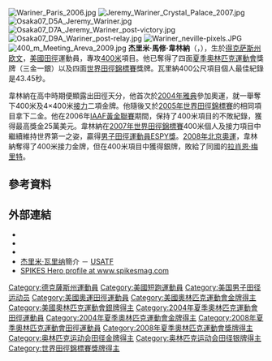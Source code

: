 {{NoteTA|1=zh-cn:0米;zh-hk:0米;zh-tw:0公尺}}
{{Infobox sportsperson
| name                      =杰里米·韋林納<br/>Jeremy Wariner
| image                     =JeremyWariner1.JPG
| real_name                 =
| english_name              =Jeremy Wariner
| birth_name                =
| nationality               ={{USA}}
| national_team             ={{USA}}
| ethnicity                 =
| hometown                  ={{USA}}德克薩斯州達拉斯郡
| citizenship               =
| birth_date                ={{Birth date and age|year=1984|month=1|day=31}}
| birth_place               =
| death_date                =
| death_place               =
| resting_place             =
| residence                 ={{USA}}德克薩斯州麥克倫南縣韋科市
| education                 =貝勒大學
| alma_mater                =Lamar High School<br/>貝勒大學
| years_active              =2001年－
| height                    ={{height|ft=6|in=0}}
| weight                    ={{weight|kg=67}}
| spouse=
| country={{USA}}
| sport=田徑
| event=短跑、中長跑
| collegeteam=貝勒大學
| team=
| turnedpro=2004年
| coach=Clyde Hart
| retired=2017年4月
| coaching=貝勒大學
| worlds=
{{ubl
|'''2005年世界田徑錦標賽'''：400公尺第一名
|'''2005年世界田徑總決賽'''：400公尺第八名
|'''2006年世界田徑總決賽'''：400公尺第一名
|'''2007年世界田徑錦標賽'''：400公尺第一名
|'''2008年世界田徑總決賽'''：400公尺第二名
|'''2009年世界田徑錦標賽'''：400公尺第二名
|'''2015年世界接力賽'''：4×400公尺接力第一名
}}
| regionals=
{{ubl
|'''2003年泛美青年田徑錦標賽'''：400公尺第二名
|'''2003年泛美青年田徑錦標賽'''：4×400公尺接力第一名
|'''2010年IAAF洲際盃'''：400公尺第一名
}}
| nationals=
{{ubl
|'''2004年美國室外田徑錦標賽'''：400公尺第一名
|'''2005年美國室外田徑錦標賽'''：400公尺第一名
|'''2006年美國室外田徑錦標賽'''：200公尺第五名
|'''2007年美國室外田徑錦標賽'''：200公尺第四名
|'''2008年Penn接力賽（USA vs. the World）'''：4×400公尺接力第一名
|'''2008年美國室外田徑錦標賽'''：400公尺第二名
|'''2010年美國室外田徑錦標賽'''：400公尺第八名
|'''2011年美國室外田徑錦標賽'''：400公尺第二名
|'''2012年美國室外田徑錦標賽'''：400公尺第六名
|'''2013年美國室內田徑錦標賽'''：400公尺第一名
|'''2015年美國田徑聯賽'''：400公尺第五名
|'''2016年Penn接力賽（USA vs. the World）'''：4×400公尺接力第二名
|'''2016年美國田徑聯賽'''：400公尺第六名
}}
| olympics=
{{ubl
|'''2004年夏季奧林匹克運動會'''：田徑400公尺第一名
|'''2004年夏季奧林匹克運動會'''：田徑4×400公尺接力第一名
|'''2008年夏季奧林匹克運動會'''：田徑400公尺第二名
|'''2008年夏季奧林匹克運動會'''：田徑4×400公尺接力第一名
}}
| highestranking=
| pb=
{{ubl
|'''100公尺'''：10.92秒（2014年）
|'''200公尺'''：20.19秒（W：+1.2）（2006年）
|'''300公尺'''：31.72秒（RT：0.207）（2008年）
|'''400公尺'''：43.45秒（RT：0.182）（2007年）
|'''800公尺'''：1分53.02秒（2015年）
}}
| medaltemplates=
{{MedalCountry|{{USA}}}}
{{MedalSport|男子田徑}}
{{MedalCompetition|泛美青年田徑錦標賽}}
{{MedalSilver|2003年巴貝多橋鎮|400公尺}}
{{MedalGold|2003年巴貝多橋鎮|4×400公尺接力}}
{{MedalCompetition|夏季奧林匹克運動會}}
{{MedalGold|2004年希臘雅典|400公尺}}
{{MedalGold|2004年希臘雅典|4×400公尺接力}}
{{MedalSilver|2008年中國北京市朝陽區|400公尺}}
{{MedalGold|2008年中國北京市朝陽區|4×400公尺接力}}
{{MedalCompetition|世界田徑錦標賽}}
{{MedalGold|2005年芬蘭赫爾辛基|400公尺}}
{{MedalGold|2005年芬蘭赫爾辛基|4×400公尺接力}}
{{MedalGold|2007年日本大阪府大阪市東住吉區|400公尺}}
{{MedalGold|2007年日本大阪府大阪市東住吉區|4×400公尺接力}}
{{MedalSilver|2009年德國柏林|400公尺}}
{{MedalCompetition|世界田徑總決賽}}
{{MedalGold|2006年德國斯圖加特|400公尺}}
{{MedalSilver|2008年德國斯圖加特|400公尺}}
{{MedalCompetition|上海國際田徑黃金大獎賽}}
{{MedalGold|2007年中國上海市|400公尺}}
{{MedalGold|2010年中國上海市|400公尺}}
{{MedalCompetition|Penn接力賽（USA vs. the World）}}
{{MedalGold|2008年美國賓夕法尼亞州費城|4×400公尺接力}}
{{MedalSilver|2016年美國賓夕法尼亞州費城|4×400公尺接力}}
{{MedalCompetition|Golden Spike Ostrava}}
{{MedalGold|2008年捷克奧斯特拉瓦|300公尺}}
{{MedalCompetition|IAAF洲際盃}}
{{MedalGold|2010年克羅埃西亞史普利特|400公尺}}
{{MedalCompetition|世界接力賽}}
{{MedalGold|2015年巴哈馬拿索|4×400公尺接力}}
| show-medals=
| updated=2021年6月10日
}}
[[File:Wariner_Paris_2006.jpg|thumb]]
[[File:Jeremy_Wariner_Crystal_Palace_2007.jpg|thumb]]
[[File:Osaka07_D5A_Jeremy_Wariner.jpg|thumb]]
[[File:Osaka07_D7A_Jeremy_Wariner_post-victory.jpg|thumb]]
[[File:Osaka07_D9A_Wariner_post-relay.jpg|thumb]]
[[File:Wariner_neville-pixels.JPG|thumb]]
[[File:400_m_Meeting_Areva_2009.jpg|thumb]]
'''杰里米·馬修·韋林納'''（{{lang-en|'''Jeremy Mathew Wariner'''}}，{{bd|1984年|1月31日||}}），生於[[得克萨斯州|得克萨斯州]][[欧文_(得克萨斯州)|欧文]]，[[美國|美國]][[田徑|田徑]]運動員，專攻[[400米賽跑|400米]]項目。他已奪得了四面[[夏季奧林匹克運動會|夏季奧林匹克運動會]]獎牌（三金一銀）以及四面[[世界田徑錦標賽|世界田徑錦標賽]]獎牌。瓦里納400公尺項目個人最佳紀錄是43.45秒。

韋林納在高中時期便顯露出田徑天分，他首次於[[2004年夏季奧林匹克運動會|2004年雅典]]參加奧運，就一舉奪下400米及4×400米[[接力跑|接力]]二項金牌。他隨後又於[[2005年世界田徑錦標賽|2005年世界田徑錦標賽]]的相同項目拿下二金。他在2006年[[IAAF黃金聯賽|IAAF黃金聯賽]]期間，保持了400米項目的不敗紀錄，獲得最高獎金25萬美元。韋林納在[[2007年世界田徑錦標賽|2007年世界田徑錦標賽]]400米個人及接力項目中繼續維持世界第一之姿，贏得[[最佳男子田徑運動員ESPY獎|男子田徑運動員ESPY獎]]。[[2008年北京奧運|2008年北京奧運]]，韋林納奪得了400米接力金牌，但在400米項目中獲得銀牌，敗給了同國的[[拉肖恩·梅里特|拉肖恩·梅里特]]。

== 參考資料 ==
{{Reflist}}

== 外部連結 ==
* {{IOC profile|id=jeremy-wariner}}
* {{IAAF name|189309}}
* {{Twitter|jwariner}}
* [https://web.archive.org/web/20090310143419/http://www.usatf.org/athletes/bios/Wariner_Jeremy.asp 杰里米·瓦里纳]簡介 － [[USATF|USATF]]
* [https://web.archive.org/web/20080714111417/http://www.spikesmag.com/athletes/Heroes/jeremywariner.aspx SPIKES Hero profile at www.spikesmag.com]

{{start box}}
{{s-ach|aw}}
{{succession box
|title=[[最佳男子田徑運動員ESPY獎|男子田徑ESPY獎]]
|before=[[賈斯汀·加特林|賈斯汀·加特林]]
|after=[[泰森·蓋伊|泰森·蓋伊]]<br/>（最佳田徑運動員）
|years=2007}}
{{end box}}
{{奥林匹克运动会男子400米冠军}}
{{奥林匹克运动会田径比赛男子4×400米接力冠军}}
{{Authority control}}
{{DEFAULTSORT:Wariner, Jeremy}}

[[Category:德克薩斯州運動員|Category:德克薩斯州運動員]]
[[Category:美國短跑運動員|Category:美國短跑運動員]]
[[Category:美国男子田径运动员|Category:美国男子田径运动员]]
[[Category:美國奧運田徑運動員|Category:美國奧運田徑運動員]]
[[Category:美國奧林匹克運動會金牌得主|Category:美國奧林匹克運動會金牌得主]]
[[Category:美國奧林匹克運動會銀牌得主|Category:美國奧林匹克運動會銀牌得主]]
[[Category:2004年夏季奧林匹克運動會田徑運動員|Category:2004年夏季奧林匹克運動會田徑運動員]]
[[Category:2004年夏季奧林匹克運動會金牌得主|Category:2004年夏季奧林匹克運動會金牌得主]]
[[Category:2008年夏季奧林匹克運動會田徑運動員|Category:2008年夏季奧林匹克運動會田徑運動員]]
[[Category:2008年夏季奧林匹克運動會獎牌得主|Category:2008年夏季奧林匹克運動會獎牌得主]]
[[Category:奥林匹克运动会田径金牌得主|Category:奥林匹克运动会田径金牌得主]]
[[Category:奥林匹克运动会田径银牌得主|Category:奥林匹克运动会田径银牌得主]]
[[Category:世界田徑錦標賽獎牌得主|Category:世界田徑錦標賽獎牌得主]]